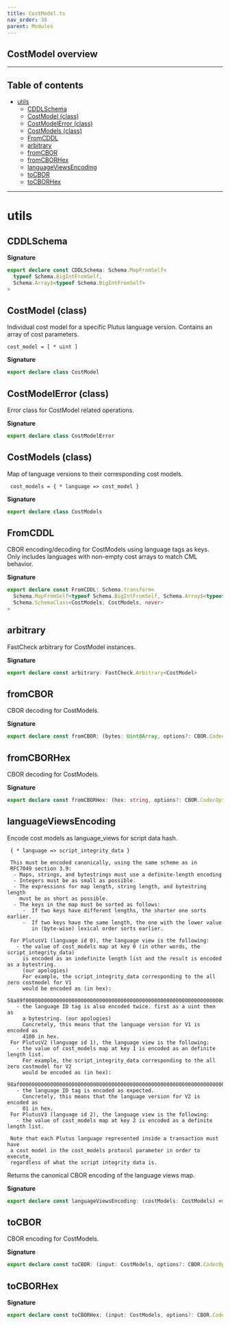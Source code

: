 ```yaml
---
title: CostModel.ts
nav_order: 38
parent: Modules
---
```


## CostModel overview

---

<h2 className="text-delta">Table of contents</h2>

- [utils](#utils)
  - [CDDLSchema](#cddlschema)
  - [CostModel (class)](#costmodel-class)
  - [CostModelError (class)](#costmodelerror-class)
  - [CostModels (class)](#costmodels-class)
  - [FromCDDL](#fromcddl)
  - [arbitrary](#arbitrary)
  - [fromCBOR](#fromcbor)
  - [fromCBORHex](#fromcborhex)
  - [languageViewsEncoding](#languageviewsencoding)
  - [toCBOR](#tocbor)
  - [toCBORHex](#tocborhex)

---

# utils

## CDDLSchema

**Signature**

```ts
export declare const CDDLSchema: Schema.MapFromSelf<
  typeof Schema.BigIntFromSelf,
  Schema.Array$<typeof Schema.BigIntFromSelf>
>
```

## CostModel (class)

Individual cost model for a specific Plutus language version.
Contains an array of cost parameters.

```
cost_model = [ * uint ]
```

**Signature**

```ts
export declare class CostModel
```

## CostModelError (class)

Error class for CostModel related operations.

**Signature**

```ts
export declare class CostModelError
```

## CostModels (class)

Map of language versions to their corresponding cost models.

```
 cost_models = { * language => cost_model }
```

**Signature**

```ts
export declare class CostModels
```

## FromCDDL

CBOR encoding/decoding for CostModels using language tags as keys.
Only includes languages with non-empty cost arrays to match CML behavior.

**Signature**

```ts
export declare const FromCDDL: Schema.transform<
  Schema.MapFromSelf<typeof Schema.BigIntFromSelf, Schema.Array$<typeof Schema.BigIntFromSelf>>,
  Schema.SchemaClass<CostModels, CostModels, never>
>
```

## arbitrary

FastCheck arbitrary for CostModel instances.

**Signature**

```ts
export declare const arbitrary: FastCheck.Arbitrary<CostModel>
```

## fromCBOR

CBOR decoding for CostModels.

**Signature**

```ts
export declare const fromCBOR: (bytes: Uint8Array, options?: CBOR.CodecOptions) => CostModels
```

## fromCBORHex

CBOR decoding for CostModels.

**Signature**

```ts
export declare const fromCBORHex: (hex: string, options?: CBOR.CodecOptions) => CostModels
```

## languageViewsEncoding

Encode cost models as language_views for script data hash.

```
 { * language => script_integrity_data }

 This must be encoded canonically, using the same scheme as in
 RFC7049 section 3.9:
  - Maps, strings, and bytestrings must use a definite-length encoding
  - Integers must be as small as possible.
  - The expressions for map length, string length, and bytestring length
    must be as short as possible.
  - The keys in the map must be sorted as follows:
     -  If two keys have different lengths, the shorter one sorts earlier.
     -  If two keys have the same length, the one with the lower value
        in (byte-wise) lexical order sorts earlier.

 For PlutusV1 (language id 0), the language view is the following:
   - the value of cost_models map at key 0 (in other words, the script_integrity_data)
     is encoded as an indefinite length list and the result is encoded as a bytestring.
     (our apologies)
     For example, the script_integrity_data corresponding to the all zero costmodel for V1
     would be encoded as (in hex):
     58a89f00000000000000000000000000000000000000000000000000000000000000000000000000000000000000000000000000000000000000000000000000000000000000000000000000000000000000000000000000000000000000000000000000000000000000000000000000000000000000000000000000000000000000000000000000000000000000000000000000000000000000000000000000000000000000000000ff
   - the language ID tag is also encoded twice. first as a uint then as
     a bytestring. (our apologies)
     Concretely, this means that the language version for V1 is encoded as
     4100 in hex.
 For PlutusV2 (language id 1), the language view is the following:
   - the value of cost_models map at key 1 is encoded as an definite length list.
     For example, the script_integrity_data corresponding to the all zero costmodel for V2
     would be encoded as (in hex):
     98af0000000000000000000000000000000000000000000000000000000000000000000000000000000000000000000000000000000000000000000000000000000000000000000000000000000000000000000000000000000000000000000000000000000000000000000000000000000000000000000000000000000000000000000000000000000000000000000000
   - the language ID tag is encoded as expected.
     Concretely, this means that the language version for V2 is encoded as
     01 in hex.
 For PlutusV3 (language id 2), the language view is the following:
   - the value of cost_models map at key 2 is encoded as a definite length list.

 Note that each Plutus language represented inside a transaction must have
 a cost model in the cost_models protocol parameter in order to execute,
 regardless of what the script integrity data is.
```

Returns the canonical CBOR encoding of the language views map.

**Signature**

```ts
export declare const languageViewsEncoding: (costModels: CostModels) => Uint8Array
```

## toCBOR

CBOR encoding for CostModels.

**Signature**

```ts
export declare const toCBOR: (input: CostModels, options?: CBOR.CodecOptions) => Uint8Array
```

## toCBORHex

**Signature**

```ts
export declare const toCBORHex: (input: CostModels, options?: CBOR.CodecOptions) => string
```
